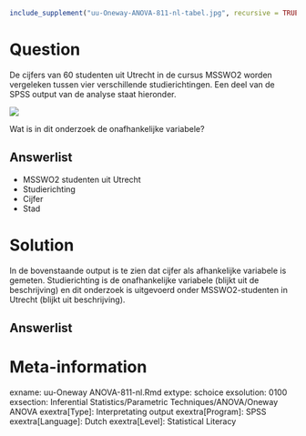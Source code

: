 ```{r, echo = FALSE, results = "hide"}
include_supplement("uu-Oneway-ANOVA-811-nl-tabel.jpg", recursive = TRUE)
```



Question
========
De cijfers van 60 studenten uit Utrecht in de cursus MSSWO2 worden vergeleken tussen vier verschillende studierichtingen. Een deel van de SPSS output van de analyse staat hieronder.

![](uu-Oneway-ANOVA-811-nl-tabel.jpg)

Wat is in dit onderzoek de onafhankelijke variabele?
  
Answerlist
----------
* MSSWO2 studenten uit Utrecht
* Studierichting 
* Cijfer 
* Stad


Solution
========
  
In de bovenstaande output is te zien dat cijfer als afhankelijke variabele is gemeten.
Studierichting is de onafhankelijke variabele (blijkt uit de beschrijving) en dit onderzoek is uitgevoerd onder MSSWO2-studenten in Utrecht (blijkt uit beschrijving).




Answerlist
----------



Meta-information
================
exname: uu-Oneway ANOVA-811-nl.Rmd
extype: schoice
exsolution: 0100
exsection: Inferential Statistics/Parametric Techniques/ANOVA/Oneway ANOVA
exextra[Type]: Interpretating output
exextra[Program]: SPSS
exextra[Language]: Dutch
exextra[Level]: Statistical Literacy
